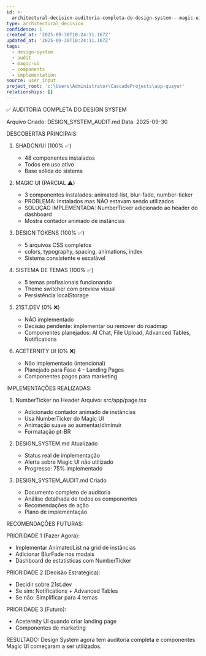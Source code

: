 ```yaml
---
id: >-
  architectural-decision-auditoria-completa-do-design-system---magic-ui-implementado
type: architectural_decision
confidence: 1
created_at: '2025-09-30T10:24:11.167Z'
updated_at: '2025-09-30T10:24:11.167Z'
tags:
  - design-system
  - audit
  - magic-ui
  - components
  - implementation
source: user_input
project_root: 'c:\Users\Administrator\CascadeProjects\app-quayer'
relationships: []
---
```

✅ AUDITORIA COMPLETA DO DESIGN SYSTEM

Arquivo Criado: DESIGN_SYSTEM_AUDIT.md
Data: 2025-09-30

DESCOBERTAS PRINCIPAIS:

1. SHADCN/UI (100% ✅)
   - 48 componentes instalados
   - Todos em uso ativo
   - Base sólida do sistema

2. MAGIC UI (PARCIAL ⚠️)
   - 3 componentes instalados: animated-list, blur-fade, number-ticker
   - PROBLEMA: Instalados mas NÃO estavam sendo utilizados
   - SOLUÇÃO IMPLEMENTADA: NumberTicker adicionado ao header do dashboard
   - Mostra contador animado de instâncias
   
3. DESIGN TOKENS (100% ✅)
   - 5 arquivos CSS completos
   - colors, typography, spacing, animations, index
   - Sistema consistente e escalável

4. SISTEMA DE TEMAS (100% ✅)
   - 5 temas profissionais funcionando
   - Theme switcher com preview visual
   - Persistência localStorage

5. 21ST.DEV (0% ❌)
   - NÃO implementado
   - Decisão pendente: implementar ou remover do roadmap
   - Componentes planejados: AI Chat, File Upload, Advanced Tables, Notifications

6. ACETERNITY UI (0% ❌)
   - Não implementado (intencional)
   - Planejado para Fase 4 - Landing Pages
   - Componentes pagos para marketing

IMPLEMENTAÇÕES REALIZADAS:

1. NumberTicker no Header
   Arquivo: src/app/page.tsx
   - Adicionado contador animado de instâncias
   - Usa NumberTicker do Magic UI
   - Animação suave ao aumentar/diminuir
   - Formatação pt-BR

2. DESIGN_SYSTEM.md Atualizado
   - Status real de implementação
   - Alerta sobre Magic UI não utilizado
   - Progresso: 75% implementado

3. DESIGN_SYSTEM_AUDIT.md Criado
   - Documento completo de auditoria
   - Análise detalhada de todos os componentes
   - Recomendações de ação
   - Plano de implementação

RECOMENDAÇÕES FUTURAS:

PRIORIDADE 1 (Fazer Agora):
- Implementar AnimatedList na grid de instâncias
- Adicionar BlurFade nos modais
- Dashboard de estatísticas com NumberTicker

PRIORIDADE 2 (Decisão Estratégica):
- Decidir sobre 21st.dev
- Se sim: Notifications + Advanced Tables
- Se não: Simplificar para 4 temas

PRIORIDADE 3 (Futuro):
- Aceternity UI quando criar landing page
- Componentes de marketing

RESULTADO:
Design System agora tem auditoria completa e componentes Magic UI começaram a ser utilizados.

